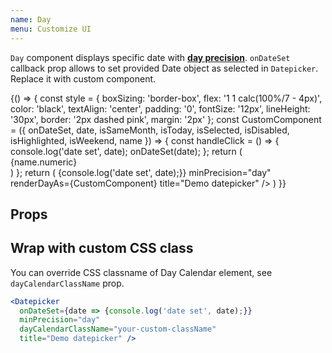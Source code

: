 ```yaml
---
name: Day
menu: Customize UI
---
```


`Day` component displays specific date with [__day precision__](/#calendar-views-and-precision). `onDateSet` callback prop allows to set provided Date object as selected in `Datepicker`. Replace it with custom component.

<Playground>
  {() => {
    const style = {
      boxSizing: 'border-box',
      flex: '1 1 calc(100%/7 - 4px)',
      color: 'black',
      textAlign: 'center',
      padding: '0',
      fontSize: '12px',
      lineHeight: '30px',
      border: '2px dashed pink',
      margin: '2px'
    };
    const CustomComponent = ({
     onDateSet,
     date,
     isSameMonth,
     isToday,
     isSelected,
     isDisabled,
     isHighlighted,
     isWeekend,
     name
   }) => {
      const handleClick = () => {
        console.log('date set', date);
        onDateSet(date);
      };
      return (
        <div onClick={handleClick} style={style}>
          {name.numeric}
        </div>
      )
    };
    return (
      <Datepicker
        onDateSet={date => {console.log('date set', date);}}
        minPrecision="day"
        renderDayAs={CustomComponent}
        title="Demo datepicker" />
    )
  }}
</Playground>

## Props
<Props of={Day} />

## Wrap with custom CSS class

You can override CSS classname of Day Calendar element, see `dayCalendarClassName` prop.

```jsx
<Datepicker
  onDateSet={date => {console.log('date set', date);}}
  minPrecision="day"
  dayCalendarClassName="your-custom-className"
  title="Demo datepicker" />
```


